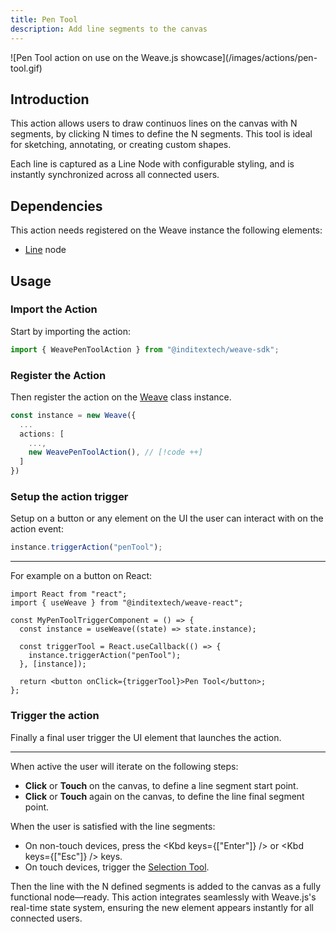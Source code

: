 ```yaml
---
title: Pen Tool
description: Add line segments to the canvas
---
```



<div className="flex justify-center items-center *:max-w-[700px] bg-gradient-to-br from-fd-primary/10 rounded-xl border">
  ![Pen Tool action on use on the Weave.js
  showcase](/images/actions/pen-tool.gif)
</div>

## Introduction

This action allows users to draw continuos lines on the canvas with N segments, by
clicking N times to define the N segments. This tool is ideal for sketching, annotating,
or creating custom shapes.

Each line is captured as a Line Node with configurable styling, and is instantly
synchronized across all connected users.

## Dependencies

This action needs registered on the Weave instance the following elements:

- [Line](/docs/main/build/nodes/line) node

## Usage

<div className="fd-steps">

<div className="[&_h3]:fd-step">

### Import the Action

Start by importing the action:

```ts
import { WeavePenToolAction } from "@inditextech/weave-sdk";
```

</div>

<div className='[&_h3]:fd-step'>

### Register the Action

Then register the action on the [Weave](/docs/sdk/api-reference/weave) class instance.

```ts
const instance = new Weave({
  ...
  actions: [
    ...,
    new WeavePenToolAction(), // [!code ++]
  ]
})
```

</div>

<div className='[&_h3]:fd-step'>

### Setup the action trigger

Setup on a button or any element on the UI the user can interact with on the action event:

```ts
instance.triggerAction("penTool");
```

---

For example on a button on React:

```tsx
import React from "react";
import { useWeave } from "@inditextech/weave-react";

const MyPenToolTriggerComponent = () => {
  const instance = useWeave((state) => state.instance);

  const triggerTool = React.useCallback(() => {
    instance.triggerAction("penTool");
  }, [instance]);

  return <button onClick={triggerTool}>Pen Tool</button>;
};
```

### Trigger the action

Finally a final user trigger the UI element that launches the action.

---

When active the user will iterate on the following steps:

- **Click** or **Touch** on the canvas, to define a line segment start point.
- **Click** or **Touch** again on the canvas, to define the line final segment point.

When the user is satisfied with the line segments:

- On non-touch devices, press the <Kbd keys={["Enter"]} /> or <Kbd keys={["Esc"]} /> keys.
- On touch devices, trigger the [Selection Tool](/docs/main/build/actions/selection-tool).

Then the line with the N defined segments is added to the canvas as a fully functional
node—ready. This action integrates seamlessly with Weave.js's real-time state system,
ensuring the new element appears instantly for all connected users.

</div>

</div>
